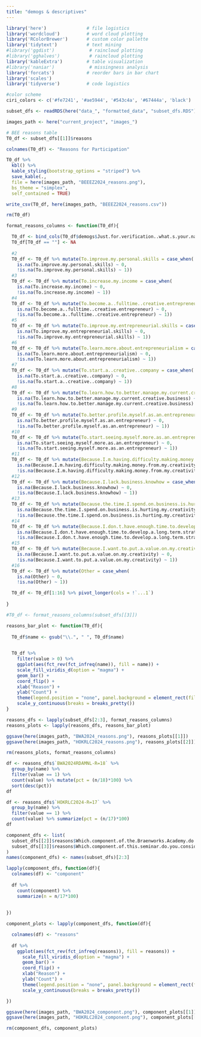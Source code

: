 ```yaml
---
title: "demogs & descriptives"
---
```


```r
library('here')               # file logistics
library('wordcloud')          # word cloud plotting
library('RColorBrewer')       # custom color pallette
library('tidytext')           # text mining
#library('ggdist')             # raincloud plotting
#library('gghalves')           # raincloud plotting
library('kableExtra')         # table visualization
#library('naniar')             # missingness analysis
library('forcats')            # reorder bars in bar chart
library('scales')
library('tidyverse')          # code logistics

#color scheme
ciri_colors <- c('#fe7241', '#ae5944', '#543c4a', '#67444a', 'black')

subset_dfs <- readRDS(here("data_", "formatted_data", "subset_dfs.RDS"))

images_path <- here("current_project", "images_")
```


```r
# BEE reasons table
T0_df <- subset_dfs[[1]]$reasons

colnames(T0_df) <- "Reasons for Participation"

T0_df %>%
  kbl() %>%
  kable_styling(bootstrap_options = "striped") %>%
  save_kable(.,
  file = here(images_path, "BEEEZ2024_reasons.png"),
  bs_theme = "simplex",
  self_contained = TRUE)

write_csv(T0_df, here(images_path, "BEEEZ2024_reasons.csv"))

rm(T0_df)
```

```r
format_reasons_columns <- function(T0_df){

  T0_df <- bind_cols(T0_df$demogs$Just.for.verification..what.s.your.name., T0_df$reasons)
  T0_df[T0_df == ""] <- NA
  
  #2
  T0_df <- T0_df %>% mutate(To.improve.my.personal.skills = case_when(
    is.na(To.improve.my.personal.skills) ~ 0, 
    !is.na(To.improve.my.personal.skills) ~ 1))
  #3
  T0_df <- T0_df %>% mutate(To.increase.my.income = case_when(
    is.na(To.increase.my.income) ~ 0, 
    !is.na(To.increase.my.income) ~ 1))
  #4
  T0_df <- T0_df %>% mutate(To.become.a..fulltime..creative.entrepreneur = case_when(
    is.na(To.become.a..fulltime..creative.entrepreneur) ~ 0, 
    !is.na(To.become.a..fulltime..creative.entrepreneur) ~ 1))
  #5  
  T0_df <- T0_df %>% mutate(To.improve.my.entrepreneurial.skills = case_when(
    is.na(To.improve.my.entrepreneurial.skills) ~ 0, 
    !is.na(To.improve.my.entrepreneurial.skills) ~ 1))
  #6
  T0_df <- T0_df %>% mutate(To.learn.more.about.entrepreneurialism = case_when(
    is.na(To.learn.more.about.entrepreneurialism) ~ 0, 
    !is.na(To.learn.more.about.entrepreneurialism) ~ 1))
  #7
  T0_df <- T0_df %>% mutate(To.start.a..creative..company = case_when(
    is.na(To.start.a..creative..company) ~ 0, 
    !is.na(To.start.a..creative..company) ~ 1))
  #8
  T0_df <- T0_df %>% mutate(To.learn.how.to.better.manage.my.current.creative.business = case_when(
    is.na(To.learn.how.to.better.manage.my.current.creative.business) ~ 0, 
    !is.na(To.learn.how.to.better.manage.my.current.creative.business) ~ 1))
  #9
  T0_df <- T0_df %>% mutate(To.better.profile.myself.as.an.entrepreneur = case_when(
    is.na(To.better.profile.myself.as.an.entrepreneur) ~ 0, 
    !is.na(To.better.profile.myself.as.an.entrepreneur) ~ 1))
  #10
  T0_df <- T0_df %>% mutate(To.start.seeing.myself.more.as.an.entrepreneur = case_when(
    is.na(To.start.seeing.myself.more.as.an.entrepreneur) ~ 0, 
    !is.na(To.start.seeing.myself.more.as.an.entrepreneur) ~ 1))
  #11
  T0_df <- T0_df %>% mutate(Because.I.m.having.difficulty.making.money.from.my.creativity = case_when(
    is.na(Because.I.m.having.difficulty.making.money.from.my.creativity) ~ 0, 
    !is.na(Because.I.m.having.difficulty.making.money.from.my.creativity) ~ 1))
  #12
  T0_df <- T0_df %>% mutate(Because.I.lack.business.knowhow = case_when(
    is.na(Because.I.lack.business.knowhow) ~ 0, 
    !is.na(Because.I.lack.business.knowhow) ~ 1))
  #13
  T0_df <- T0_df %>% mutate(Because.the.time.I.spend.on.business.is.hurting.my.creativity = case_when(
    is.na(Because.the.time.I.spend.on.business.is.hurting.my.creativity) ~ 0, 
    !is.na(Because.the.time.I.spend.on.business.is.hurting.my.creativity) ~ 1))
  #14
  T0_df <- T0_df %>% mutate(Because.I.don.t.have.enough.time.to.develop.a.long.term.strategy = case_when(
    is.na(Because.I.don.t.have.enough.time.to.develop.a.long.term.strategy) ~ 0, 
    !is.na(Because.I.don.t.have.enough.time.to.develop.a.long.term.strategy) ~ 1))
  #15
  T0_df <- T0_df %>% mutate(Because.I.want.to.put.a.value.on.my.creativity = case_when(
    is.na(Because.I.want.to.put.a.value.on.my.creativity) ~ 0, 
    !is.na(Because.I.want.to.put.a.value.on.my.creativity) ~ 1))
  #16
  T0_df <- T0_df %>% mutate(Other = case_when(
    is.na(Other) ~ 0, 
    !is.na(Other) ~ 1))

  T0_df <- T0_df[1:16] %>% pivot_longer(cols = !`...1`)
  
}

#T0_df <- format_reasons_columns(subset_dfs[[3]])
```


```r
reasons_bar_plot <- function(T0_df){
  
  T0_df$name <- gsub("\\.", " ", T0_df$name)

  
  T0_df %>%
    filter(value > 0) %>%
    ggplot(aes(fct_rev(fct_infreq(name)), fill = name)) +
    scale_fill_viridis_d(option = "magma") +
    geom_bar() +
    coord_flip() +
    xlab("Reason") +
    ylab("Count") +
    theme(legend.position = "none", panel.background = element_rect(fill = "white")) +
    scale_y_continuous(breaks = breaks_pretty())
}  
```

```r
reasons_dfs <- lapply(subset_dfs[2:3], format_reasons_columns)
reasons_plots <- lapply(reasons_dfs, reasons_bar_plot)

ggsave(here(images_path, "BWA2024_reasons.png"), reasons_plots[[1]])
ggsave(here(images_path, "HOKRLC2024_reasons.png"), reasons_plots[[2]])

rm(reasons_plots, format_reasons_columns)
```

```r
df <- reasons_dfs$`BWA2024RDAMNL-R=18` %>%
  group_by(name) %>%
  filter(value == 1) %>%
  count(value) %>% mutate(pct = (n/18)*100) %>%
  sort(desc(pct))
df

df <- reasons_dfs$`HOKRLC2024-R=17` %>%
  group_by(name) %>%
  filter(value == 1) %>%
  count(value) %>% summarize(pct = (n/17)*100)
df
```


```r
component_dfs <- list(
  subset_dfs[[2]]$reasons$Which.component.of.the.Braenworks.Academy.do.you.consider.most.valuable.to.you.at.this.point. %>% as.data.frame(), 
  subset_dfs[[3]]$reasons$Which.component.of.this.seminar.do.you.consider.most.valuable.to.you.at.this.point. %>% as.data.frame()
)
names(component_dfs) <- names(subset_dfs)[2:3]
```

```r
lapply(component_dfs, function(df){
  colnames(df) <- "component"
  
  df %>% 
    count(component) %>%
    summarize(n = n/17*100)
  
  
})
```


```r
component_plots <- lapply(component_dfs, function(df){

  colnames(df) <- "reasons"
  
  df %>%
    ggplot(aes(fct_rev(fct_infreq(reasons)), fill = reasons)) +
      scale_fill_viridis_d(option = "magma") +
      geom_bar() +
      coord_flip() +
      xlab("Reason") +
      ylab("Count") +
      theme(legend.position = "none", panel.background = element_rect(fill = "white")) +
      scale_y_continuous(breaks = breaks_pretty())

})

ggsave(here(images_path, "BWA2024_component.png"), component_plots[[1]])
ggsave(here(images_path, "HOKRLC2024_component.png"), component_plots[[2]])

rm(component_dfs, component_plots)
```

